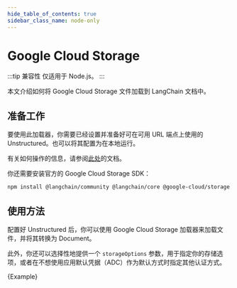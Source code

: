 ```yaml
---
hide_table_of_contents: true
sidebar_class_name: node-only
---
```


# Google Cloud Storage

:::tip 兼容性
仅适用于 Node.js。
:::

本文介绍如何将 Google Cloud Storage 文件加载到 LangChain 文档中。

## 准备工作

要使用此加载器，你需要已经设置并准备好可在可用 URL 端点上使用的 Unstructured。也可以将其配置为在本地运行。

有关如何操作的信息，请参阅[此处](/docs/integrations/document_loaders/file_loaders/unstructured)的文档。

你还需要安装官方的 Google Cloud Storage SDK：

```bash npm2yarn
npm install @langchain/community @langchain/core @google-cloud/storage
```

## 使用方法

配置好 Unstructured 后，你可以使用 Google Cloud Storage 加载器来加载文件，并将其转换为 Document。

此外，你还可以选择性地提供一个 `storageOptions` 参数，用于指定你的存储选项，或者在不想使用应用默认凭据（ADC）作为默认方式时指定其他认证方式。


<CodeBlock language="typescript">{Example}</CodeBlock>